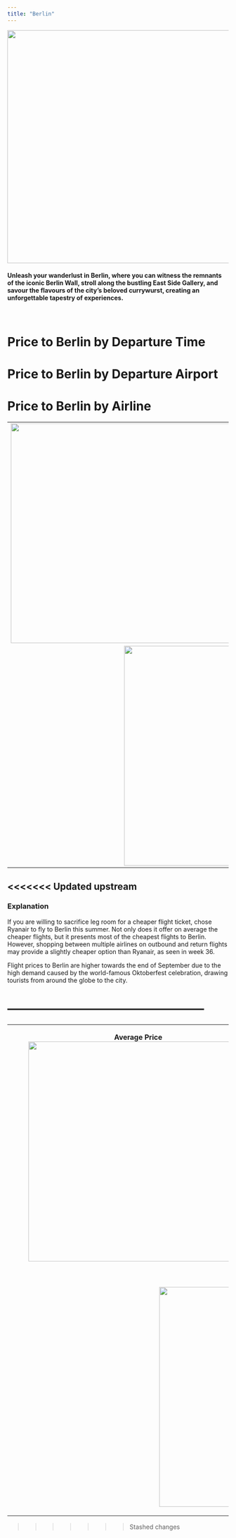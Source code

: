 ```yaml
---
title: "Berlin"
---
```

<p style='text-align:center'>
    <img src="figures/Wallpapers/berlin.jpg" width="960" height="530" />
</p>

#### Unleash your wanderlust in Berlin, where you can witness the remnants of the iconic Berlin Wall, stroll along the bustling East Side Gallery, and savour the flavours of the city's beloved currywurst, creating an unforgettable tapestry of experiences.
<br>

# Price to Berlin by Departure Time

# Price to Berlin by Departure Airport

# Price to Berlin by Airline

<table>
<tr>
    <td> <img src="figures/prices_flights/berlin_price_average.png" style="width: 500px;"/> </td>
    <td> <img src="figures/prices_flights/berlin_price_median.png" style="width: 500px;"/> </td>
</tr>
<tr>
    <td colspan="2" style="text-align:center;"> <img src="figures/prices_flights/berlin_price_min.png" style="width: 500px;"/> </td>
</tr>
</table>

<<<<<<< Updated upstream
------------------------------------------------

### Explanation

If you are willing to sacrifice leg room for a cheaper flight ticket, chose Ryanair to fly to Berlin this summer. Not only does it offer on average the cheaper flights, but it presents most of the cheapest flights to Berlin. However, shopping between multiple airlines on outbound and return flights may provide a slightly cheaper option than Ryanair, as seen in week 36.

Flight prices to Berlin are higher towards the end of September due to the high demand caused by the world-famous Oktoberfest celebration, drawing tourists from around the globe to the city.

------------------------------------------------
=======

<table>
<tr>
    <td> 
        <figure>
            <figcaption style="text-align: center;"><strong>Average Price</strong></figcaption>
            <img src="figures/prices_flights/berlin_price_average.png" style="width: 500px;"/>
        </figure>
    </td>
    <td> 
        <figure>
            <figcaption style="text-align: center;"><strong>Median Price</strong></figcaption>
            <img src="figures/prices_flights/berlin_price_median.png" style="width: 500px;"/>
        </figure>
    </td>
</tr>
<tr>
    <td colspan="2" style="text-align:center;"> 
        <figure>
            <figcaption style="text-align: center;"><strong>Minimum Price</strong></figcaption>
            <img src="figures/prices_flights/berlin_price_min.png" style="width: 500px;"/>
        </figure>
    </td>
</tr>
</table>

>>>>>>> Stashed changes

